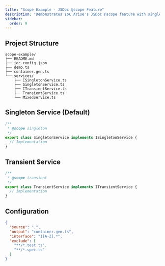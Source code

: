 ```yaml
---
title: "Scope Example - JSDoc @scope Feature"
description: "Demonstrates IoC Arise's JSDoc @scope feature with singleton and transient service lifecycles"
sidebar:
  order: 9
---
```


## Project Structure

```
scope-example/
├── README.md
├── ioc.config.json
├── demo.ts
├── container.gen.ts
└── services/
    ├── ISingletonService.ts
    ├── SingletonService.ts
    ├── ITransientService.ts
    ├── TransientService.ts
    └── MixedService.ts
```

## Singleton Service (Default)

```typescript
/**
 * @scope singleton
 */
export class SingletonService implements ISingletonService {
  // Implementation
}
```

## Transient Service

```typescript
/**
 * @scope transient
 */
export class TransientService implements ITransientService {
  // Implementation
}
```

## Configuration

```json
{
  "source": ".",
  "output": "container.gen.ts",
  "interface": "I[A-Z].*",
  "exclude": [
    "**/*.test.ts",
    "**/*.spec.ts"
  ]
}
```